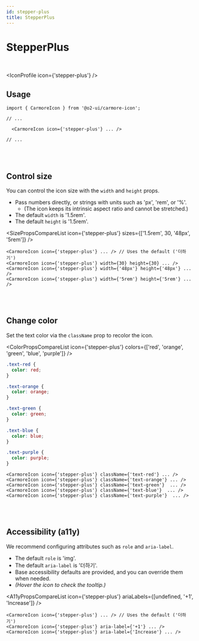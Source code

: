 ```yaml
---
id: stepper-plus
title: StepperPlus
---
```




# StepperPlus

<br />

<IconProfile icon={'stepper-plus'} />

## Usage

```tsx
import { CarmoreIcon } from '@o2-ui/carmore-icon';

// ...

  <CarmoreIcon icon={'stepper-plus'} ... />

// ...
```

<br />
<br />

## Control size

You can control the icon size with the `width` and `height` props.

- Pass numbers directly, or strings with units such as 'px', 'rem', or '%'.
  - (The icon keeps its intrinsic aspect ratio and cannot be stretched.)
- The default `width` is '1.5rem'.
- The default `height` is '1.5rem'.

<SizePropsCompareList icon={'stepper-plus'} sizes={['1.5rem', 30, '48px', '5rem']} />

```tsx
<CarmoreIcon icon={'stepper-plus'} ... /> // Uses the default ('더하기')
<CarmoreIcon icon={'stepper-plus'} width={30} height={30} ... />
<CarmoreIcon icon={'stepper-plus'} width={'48px'} height={'48px'} ... />
<CarmoreIcon icon={'stepper-plus'} width={'5rem'} height={'5rem'} ... />
```

<br />
<br />

## Change color

Set the text color via the `className` prop to recolor the icon.

<ColorPropsCompareList icon={'stepper-plus'} colors={['red', 'orange', 'green', 'blue', 'purple']} />

```css
.text-red {
  color: red;
}

.text-orange {
  color: orange;
}

.text-green {
  color: green;
}

.text-blue {
  color: blue;
}

.text-purple {
  color: purple;
}
```

```tsx
<CarmoreIcon icon={'stepper-plus'} className={'text-red'} ... />
<CarmoreIcon icon={'stepper-plus'} className={'text-orange'} ... />
<CarmoreIcon icon={'stepper-plus'} className={'text-green'}  ... />
<CarmoreIcon icon={'stepper-plus'} className={'text-blue'}  ... />
<CarmoreIcon icon={'stepper-plus'} className={'text-purple'}  ... />
```

<br />
<br />

## Accessibility (a11y)

We recommend configuring attributes such as `role` and `aria-label`.

- The default `role` is 'img'.
- The default `aria-label` is '더하기'.
- Base accessibility defaults are provided, and you can override them when needed.
- _(Hover the icon to check the tooltip.)_

<A11yPropsCompareList icon={'stepper-plus'} ariaLabels={[undefined, '+1', 'Increase']} />

```tsx
<CarmoreIcon icon={'stepper-plus'} ... /> // Uses the default ('더하기')
<CarmoreIcon icon={'stepper-plus'} aria-label={'+1'} ... />
<CarmoreIcon icon={'stepper-plus'} aria-label={'Increase'} ... />
```
